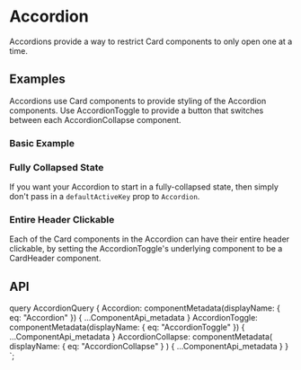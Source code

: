 


# Accordion

<p className="lead">
  Accordions provide a way to restrict Card components to only open one at a
  time.
</p>

## Examples

Accordions use Card components to provide styling of the Accordion components.
Use AccordionToggle to provide a button that switches between each AccordionCollapse component.

### Basic Example

<ReactPlayground codeText={Basic} />

### Fully Collapsed State

If you want your Accordion to start in a fully-collapsed state, then simply don't pass in a `defaultActiveKey` prop to `Accordion`.

<ReactPlayground codeText={AllCollapse} />

### Entire Header Clickable

Each of the Card components in the Accordion can have their entire header clickable, by setting the AccordionToggle's
underlying component to be a CardHeader component.

<ReactPlayground codeText={EntireHeaderClickable} />

## API

<ComponentApi metadata={props.data.Accordion} />
<ComponentApi metadata={props.data.AccordionToggle} exportedBy={props.data.Accordion} />
<ComponentApi metadata={props.data.AccordionCollapse} exportedBy={props.data.Accordion} />

  query AccordionQuery {
    Accordion: componentMetadata(displayName: { eq: "Accordion" }) {
      ...ComponentApi_metadata
    }
    AccordionToggle: componentMetadata(displayName: { eq: "AccordionToggle" }) {
      ...ComponentApi_metadata
    }
    AccordionCollapse: componentMetadata(
      displayName: { eq: "AccordionCollapse" }
    ) {
      ...ComponentApi_metadata
    }
  }
`;
